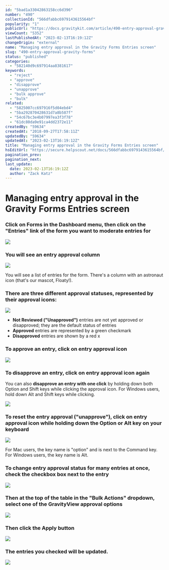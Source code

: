 ```yaml
---
id: "5bad1a33042863158cc6d396"
number: "490"
collectionId: "566dfabbc6979143615564bf"
popularity: "1"
publicUrl: "https://docs.gravitykit.com/article/490-entry-approval-gravity-forms"
viewCount: "5352"
lastPublishedAt: "2023-02-13T16:19:12Z"
changeOrigin: "external"
name: "Managing entry approval in the Gravity Forms Entries screen"
slug: "490-entry-approval-gravity-forms"
status: "published"
categories: 
  - "582140d9c697914aa8381617"
keywords: 
  - "reject"
  - "approve"
  - "disapprove"
  - "unapprove"
  - "bulk approve"
  - "bulk"
related: 
  - "5825007cc697916f5d04ebd4"
  - "5ba292870428631d7a8b587f"
  - "54c67bc3e4b07997ea3f3f78"
  - "61dc80da9e91ca4dd2372e11"
createdBy: "59634"
createdAt: "2018-09-27T17:58:11Z"
updatedBy: "59634"
updatedAt: "2023-02-13T16:19:12Z"
title: "Managing entry approval in the Gravity Forms Entries screen"
hsEditUrl: "https://secure.helpscout.net/docs/566dfabbc6979143615564bf/article/5bad1a33042863158cc6d396"
pagination_prev: 
pagination_next: 
last_update:
  date: 2023-02-13T16:19:12Z
  author: "Zack Katz"
---
```


# Managing entry approval in the Gravity Forms Entries screen



### Click on Forms in the Dashboard menu, then click on the "Entries" link of the form you want to moderate entries for

![](https://www.gravitykit.com/wp-content/uploads/2018/09/click-on-forms-in-the-dashboard-menu-then-click-on-the-entries-link-of-the-form-you-want-to-moder.png)

### You will see an entry approval column

![](https://www.gravitykit.com/wp-content/uploads/2018/09/you-will-see-an-entry-approval-column.png)

You will see a list of entries for the form. There's a column with an astronaut icon (that's our mascot, Floaty!).

### There are three different approval statuses, represented by their approval icons:

![](https://www.gravitykit.com/wp-content/uploads/2018/09/there-are-three-different-approval-statuses-represented-by-their-approval-icons-.png)

- **Not Reviewed ("Unapproved")** entries are not yet approved or disapproved; they are the default status of entries
- **Approved** entries are represented by a green checkmark
- **Disapproved** entries are shown by a red x

### To approve an entry, click on entry approval icon

![](https://www.gravitykit.com/wp-content/uploads/2018/09/to-approve-an-entry-click-on-entry-approval-icon.png)

### To disapprove an entry, click on entry approval icon again

You can also **disapprove an entry with one click** by holding down both Option and Shift keys while clicking the approval icon. For Windows users, hold down Alt and Shift keys while clicking.

![](https://www.gravitykit.com/wp-content/uploads/2018/09/to-disapprove-an-entry-click-on-entry-approval-icon-again.png)

### To reset the entry approval ("unapprove"), click on entry approval icon while holding down the Option or Alt key on your keyboard

![](https://www.gravitykit.com/wp-content/uploads/2018/09/to-reset-the-entry-approval-click-on-entry-approval-icon-while-holding-down-the-option-or-alt-key-o.png)

For Mac users, the key name is "option" and is next to the Command key. For Windows users, the key name is Alt.

### To change entry approval status for many entries at once, check the checkbox box next to the entry

![](https://www.gravitykit.com/wp-content/uploads/2018/09/to-change-entry-approval-status-for-many-entries-at-once-check-the-checkbox-box-next-to-the-entry.png)

### Then at the top of the table in the "Bulk Actions" dropdown, select one of the GravityView approval options

![](https://www.gravitykit.com/wp-content/uploads/2018/09/then-at-the-top-of-the-table-in-the-bulk-actions-dropdown-select-one-of-the-gravityview-approval-.png)

### Then click the Apply button

![](https://www.gravitykit.com/wp-content/uploads/2018/09/then-click-the-apply-button.png)

### The entries you checked will be updated.

![](https://www.gravitykit.com/wp-content/uploads/2018/09/the-entries-you-checked-will-be-updated.png)

